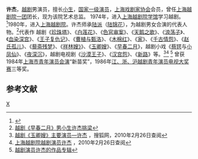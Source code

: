 '''许杰'''{{BD|1963年|3月|||catIdx=X}}，[[越剧|越剧]]男演员，擅长[[小生|小生]]，[[国家一级演员|国家一级演员]]，[[上海戏剧家协会|上海戏剧家协会]]会员，曾任[[上海越剧院一团|上海越剧院一团]]团长，现为该院艺术总监。
1974年，进入[[上海越剧院学馆|上海越剧院学馆]]学习越剧。<ref>{{Cite web |url=http://www.cnepaper.com/xptb/html/2011-03/23/content_4_3.htm |title=我曾接待袁雪芬 |accessdate=2012-07-24 |archive-date=2016-03-05 |archive-url=https://web.archive.org/web/20160305100025/http://www.cnepaper.com/xptb/html/2011-03/23/content_4_3.htm |dead-url=no }}</ref>1980年，进入[[上海越剧院|上海越剧院]]。许杰师承[[越剧流派|陆派]]（[[陆锦花|陆锦花]]），为越剧男女合演的代表人物。<ref>[http://news.sina.com.cn/c/cul/2006-05-09/09328875026s.shtml 越剧《早春二月》男小生许杰挑梁]</ref>代表作 越剧《[[珍珠塔|珍珠塔]]》、《[[白莲花|白莲花]]》、《[[色官审案|色官审案]]》、《[[天鹅之歌|天鹅之歌]]》、《[[浪荡子|浪荡子]]》、《[[血染深宫|血染深宫]]》、《[[王子复仇记|王子复仇记]]》、《[[曹植与甄洛|曹植与甄洛]]》、《[[木棉红|木棉红]]》、《[[家|家]]》、《[[千古情怨|千古情怨]]》、《[[赵氏孤儿|赵氏孤儿]]》、《[[藜斋残梦|藜斋残梦]]》、《[[祥林嫂》|祥林嫂》]]》、《[[玉卿嫂|玉卿嫂]]》、《[[早春二月|早春二月]]》，越剧小戏《[[蔡锷|蔡锷]]与[[小凤仙|小凤仙]]》、《[[夜深沉|夜深沉]]》，越剧电视剧《[[沙漠王子|沙漠王子]]》、《[[汉宫怨|汉宫怨]]》、《[[新路|新路]]》等。<ref>[http://yule.sohu.com/20061128/n246665865.shtml 越剧《玉卿嫂》主要演员—许杰] {{Wayback|url=http://yule.sohu.com/20061128/n246665865.shtml |date=20160304221548 }}，搜狐网，2010年2月26日查阅</ref><ref>[http://ent.sina.com.cn/h/2006-04-29/11421069246.html 上海越剧院越剧演员许杰] {{Wayback|url=http://ent.sina.com.cn/h/2006-04-29/11421069246.html |date=20160304220234 }}，2010年2月26日查阅</ref> <ref>[http://www.tudou.com/playlist/id/15796516/ 越剧演员许杰的作品专辑]</ref>
曾获1984年[[上海市青年演员会演|上海市青年演员会演]]“新苗奖”，1986年[[江、浙、沪越剧青年演员电视大奖赛|江、浙、沪越剧青年演员电视大奖赛]]三等奖。

== 参考文献 ==
<references/>

[[Category:越剧演员|X]]